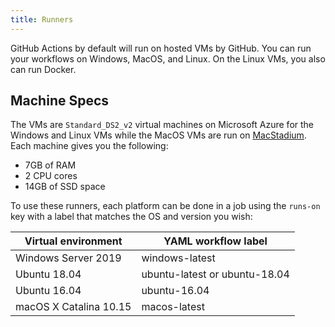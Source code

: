 ```yaml
---
title: Runners
---
```


GitHub Actions by default will run on hosted VMs by GitHub. You can run your workflows on Windows, MacOS, and Linux. On the Linux VMs, you also can run Docker.

## Machine Specs

The VMs are `Standard_DS2_v2` virtual machines on Microsoft Azure for the Windows and Linux VMs while the MacOS VMs are run on [MacStadium](https://www.macstadium.com/). Each machine gives you the following:

- 7GB of RAM
- 2 CPU cores
- 14GB of SSD space

To use these runners, each platform can be done in a job using the `runs-on` key with a label that matches the OS and version you wish:

| Virtual environment    | YAML workflow label           |
| ---------------------- | ----------------------------- |
| Windows Server 2019    | windows-latest                |
| Ubuntu 18.04           | ubuntu-latest or ubuntu-18.04 |
| Ubuntu 16.04           | ubuntu-16.04                  |
| macOS X Catalina 10.15 | macos-latest                  |
